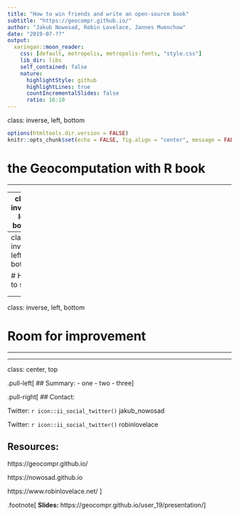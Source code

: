 ```yaml
---
title: "How to win friends and write an open-source book"
subtitle: "https://geocompr.github.io/"
author: "Jakub Nowosad, Robin Lovelace, Jannes Muenchow"
date: "2019-07-??"
output:
  xaringan::moon_reader:
    css: [default, metropolis, metropolis-fonts, "style.css"]
    lib_dir: libs
    self_contained: false
    nature:
      highlightStyle: github
      highlightLines: true
      countIncrementalSlides: false
      ratio: 16:10
---
```

class: inverse, left, bottom

```r
options(htmltools.dir.version = FALSE)
knitr::opts_chunk$set(echo = FALSE, fig.align = "center", message = FALSE)
```

# the Geocomputation with R book

---

<!-- 1. intro to the book -->
<!-- 2. intro to the concepts of open source books: -->
<!-- Over the last few years, a quiet revolution has been brewing in the R book publishing industry. -->
<!-- Since the publication of early open source books, such as Advanced R (published in 2014), many authors have switched to a hybrid system, in which books are published online *and* in print. -->
<!-- This approach has several advantages, including -->
<!-- (1) people can choose how to read the book, online or in print, and make an informed decision before buying it; -->
<!-- (2) the book retains the process of reviews and professional copy-editing provided by publishers; -->
<!-- (3) the wider community can contribute, leading to many improvements in the code and text. -->

---
class: inverse, left, bottom

# Why?

<!-- 5. show how writing a book influence other packages (on a few examples, e.g. including tmap) -->


---
class: inverse, left, bottom

# How to start

<!-- Several developments have enabled this revolution, including the bookdown package, online version control services (e.g., GitHub), continuous integration services (e.g., Travis CI), and many more. -->
<!-- 2. explain our setup during the talk (bookdown, GitHub, travis, etc.) -->
<!-- 3. explain our working system (e.g. gitter, Skype meeting, use of GitHub issues) -->

<!-- We will show how to start writing an open-source book, which tools are useful, and how to collaborate on a large project while being a continent apart. -->

---
class: inverse, left, bottom

# Room for improvement

---

<!-- 4. show some issues (e.g. having HTML and pdf, too wide code chunks outputs, ...) -->

---
class: center, top


.pull-left[
## Summary:
- one
- two
- three
]


.pull-right[
## Contact:

Twitter: `r icon::ii_social_twitter()` jakub_nowosad

Twitter: `r icon::ii_social_twitter()` robinlovelace

## Resources:

https://geocompr.github.io/

https://nowosad.github.io

https://www.robinlovelace.net/
]


.footnote[
**Slides:** https://geocompr.github.io/user_19/presentation/
]

